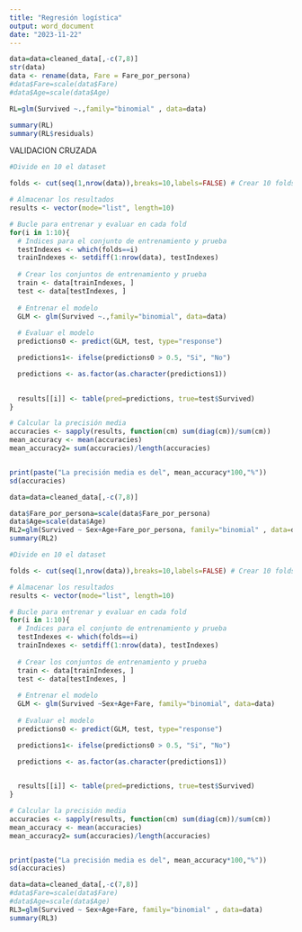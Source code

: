 ---
title: "Regresión logística"
output: word_document
date: "2023-11-22"
---

```{r}
data=data=cleaned_data[,-c(7,8)]
str(data)
data <- rename(data, Fare = Fare_por_persona)
#data$Fare=scale(data$Fare)
#data$Age=scale(data$Age)
```


```{r}
RL=glm(Survived ~.,family="binomial" , data=data)

```

```{r}
summary(RL)
summary(RL$residuals)
```
VALIDACION CRUZADA

```{r}
#Divide en 10 el dataset

folds <- cut(seq(1,nrow(data)),breaks=10,labels=FALSE) # Crear 10 folds

# Almacenar los resultados
results <- vector(mode="list", length=10)

# Bucle para entrenar y evaluar en cada fold
for(i in 1:10){
  # Indices para el conjunto de entrenamiento y prueba
  testIndexes <- which(folds==i)
  trainIndexes <- setdiff(1:nrow(data), testIndexes)
  
  # Crear los conjuntos de entrenamiento y prueba
  train <- data[trainIndexes, ]
  test <- data[testIndexes, ]
  
  # Entrenar el modelo
  GLM <- glm(Survived ~.,family="binomial", data=data)
  
  # Evaluar el modelo
  predictions0 <- predict(GLM, test, type="response")

  predictions1<- ifelse(predictions0 > 0.5, "Si", "No")

  predictions <- as.factor(as.character(predictions1))

  
  results[[i]] <- table(pred=predictions, true=test$Survived)
}

# Calcular la precisión media
accuracies <- sapply(results, function(cm) sum(diag(cm))/sum(cm))
mean_accuracy <- mean(accuracies)
mean_accuracy2= sum(accuracies)/length(accuracies)


print(paste("La precisión media es del", mean_accuracy*100,"%"))
sd(accuracies)
```




```{r}
data=data=cleaned_data[,-c(7,8)]

data$Fare_por_persona=scale(data$Fare_por_persona)
data$Age=scale(data$Age)
RL2=glm(Survived ~ Sex+Age+Fare_por_persona, family="binomial" , data=data)
summary(RL2)
```


```{r}
#Divide en 10 el dataset

folds <- cut(seq(1,nrow(data)),breaks=10,labels=FALSE) # Crear 10 folds

# Almacenar los resultados
results <- vector(mode="list", length=10)

# Bucle para entrenar y evaluar en cada fold
for(i in 1:10){
  # Indices para el conjunto de entrenamiento y prueba
  testIndexes <- which(folds==i)
  trainIndexes <- setdiff(1:nrow(data), testIndexes)
  
  # Crear los conjuntos de entrenamiento y prueba
  train <- data[trainIndexes, ]
  test <- data[testIndexes, ]
  
  # Entrenar el modelo
  GLM <- glm(Survived ~Sex+Age+Fare, family="binomial", data=data)
  
  # Evaluar el modelo
  predictions0 <- predict(GLM, test, type="response")

  predictions1<- ifelse(predictions0 > 0.5, "Si", "No")

  predictions <- as.factor(as.character(predictions1))

  
  results[[i]] <- table(pred=predictions, true=test$Survived)
}

# Calcular la precisión media
accuracies <- sapply(results, function(cm) sum(diag(cm))/sum(cm))
mean_accuracy <- mean(accuracies)
mean_accuracy2= sum(accuracies)/length(accuracies)


print(paste("La precisión media es del", mean_accuracy*100,"%"))
sd(accuracies)
```

```{r}
data=data=cleaned_data[,-c(7,8)]
#data$Fare=scale(data$Fare)
#data$Age=scale(data$Age)
RL3=glm(Survived ~ Sex+Age+Fare, family="binomial" , data=data)
summary(RL3)
```

```{r}
```

```{r}
```

```{r}
```

```{r}
```

```{r}
```

```{r}
```

```{r}
```
